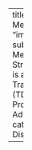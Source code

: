 ---
title: "Lt General (Dr) Prakash Menon"
image: "images/gen_prakash_menon.jpg"
subtitle: "Lt. Gen. (Retd) Prakash Menon is the Director of the Strategic Studies Programme. He is also Professor Emeritus at Trans Disciplinary University (TDU), Bangalore and Adjunct Professor, National Institute of Advanced Studies, Bangalore."
category: "Co Founders and Distinguished Fellows"
order: 4

---